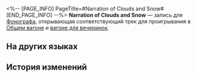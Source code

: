<%-- [PAGE_INFO]
PageTitle=#Narration of Clouds and Snow#
[END_PAGE_INFO] --%>
{{Предмет Инфобокс
|id          = 210402
|Изображение = Предмет Narration of Clouds and Snow.png
|Тип         = Запись
|Инвентарь   = Ценные предметы
|Редкость    = 3
|Эффект      = 
|Описание    = Запись, которую можно воспроизвести на фонографе экспресса. Это может быть случайное приобретение или подарок от кого-то другого. Когда играет музыка, всплывают самые разные воспоминания: улыбки, встречи, прикосновения и волнение битвы. Может быть, поэтому, даже несмотря на стремительный прогресс общества, люди всё ещё собирают записи.<br />Текущая запись содержит трек Narration of Clouds and Snow.
}}
{{Описание|''Когда Циркадное Око опустит веки, народ будет одарён снегами и тучами.''}}
'''Narration of Clouds and Snow''' — запись для [[Фонограф]]а, открывающая соответствующий трек для проигрывания в [[Общий вагон|Общем вагоне]] и [[Вагон для вечеринок|вагоне для вечеринок]].

==На других языках==
{{На других языках
|en   = ''Narration of Clouds and Snow''
|zhs  = 《云雪的叙歌》
|zht  = 《雲雪的敘歌》
|ja   = 『雲雪のバラード』
|ko   = ≪구름과 눈이 들려주는 노래≫
|es   = Canto de nieve y nubes
|fr   = ''Narration of Clouds and Snow''
|ru   = Narration of Clouds and Snow
|th   = "Narration of Clouds and Snow"
|vi   = "Bài Ca Mây Tuyết"
|de   = „Erzählung von Wolken und Schnee“
|id   = "Narration of Clouds and Snow"
|pt   = "Narration of Clouds and Snow"
}}

==История изменений==
{{История изменений|3.5}}